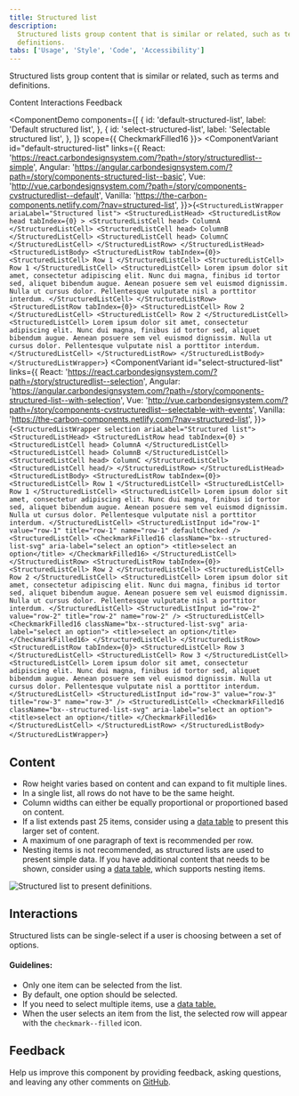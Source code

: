 ```yaml
---
title: Structured list
description:
  Structured lists group content that is similar or related, such as terms and
  definitions.
tabs: ['Usage', 'Style', 'Code', 'Accessibility']
---
```


<PageDescription>

Structured lists group content that is similar or related, such as terms and
definitions.

</PageDescription>

<AnchorLinks>

<AnchorLink>Content</AnchorLink>
<AnchorLink>Interactions</AnchorLink>
<AnchorLink>Feedback</AnchorLink>

</AnchorLinks>


<ComponentDemo
  components={[
    {
      id: 'default-structured-list',
      label: 'Default structured list',
    },
    {
      id: 'select-structured-list',
      label: 'Selectable structured list',
    },
  ]}
  scope={{ CheckmarkFilled16 }}>
  <ComponentVariant
    id="default-structured-list"
    links={{
      React:
        'https://react.carbondesignsystem.com/?path=/story/structuredlist--simple',
      Angular:
        'https://angular.carbondesignsystem.com/?path=/story/components-structured-list--basic',
      Vue:
        'http://vue.carbondesignsystem.com/?path=/story/components-cvstructuredlist--default',
      Vanilla: 'https://the-carbon-components.netlify.com/?nav=structured-list',
    }}>{`
    <StructuredListWrapper ariaLabel="Structured list">
      <StructuredListHead>
        <StructuredListRow
          head
          tabIndex={0}
        >
          <StructuredListCell head>
            ColumnA
          </StructuredListCell>
          <StructuredListCell head>
            ColumnB
          </StructuredListCell>
          <StructuredListCell head>
            ColumnC
          </StructuredListCell>
        </StructuredListRow>
      </StructuredListHead>
      <StructuredListBody>
        <StructuredListRow tabIndex={0}>
          <StructuredListCell>
            Row 1
          </StructuredListCell>
          <StructuredListCell>
            Row 1
          </StructuredListCell>
          <StructuredListCell>
            Lorem ipsum dolor sit amet, consectetur adipiscing elit. Nunc dui magna, finibus id tortor sed, aliquet bibendum augue. Aenean posuere sem vel euismod dignissim. Nulla ut cursus dolor. Pellentesque vulputate nisl a porttitor interdum.
          </StructuredListCell>
        </StructuredListRow>
        <StructuredListRow tabIndex={0}>
          <StructuredListCell>
            Row 2
          </StructuredListCell>
          <StructuredListCell>
            Row 2
          </StructuredListCell>
          <StructuredListCell>
            Lorem ipsum dolor sit amet, consectetur adipiscing elit. Nunc dui magna, finibus id tortor sed, aliquet bibendum augue. Aenean posuere sem vel euismod dignissim. Nulla ut cursus dolor. Pellentesque vulputate nisl a porttitor interdum.
          </StructuredListCell>
        </StructuredListRow>
      </StructuredListBody>
    </StructuredListWrapper>
  `}</ComponentVariant>
  <ComponentVariant
    id="select-structured-list"
    links={{
      React:
        'https://react.carbondesignsystem.com/?path=/story/structuredlist--selection',
      Angular:
        'https://angular.carbondesignsystem.com/?path=/story/components-structured-list--with-selection',
      Vue:
        'http://vue.carbondesignsystem.com/?path=/story/components-cvstructuredlist--selectable-with-events',
      Vanilla: 'https://the-carbon-components.netlify.com/?nav=structured-list',
    }}>{`
    <StructuredListWrapper selection ariaLabel="Structured list">
      <StructuredListHead>
        <StructuredListRow
          head
          tabIndex={0}
        >
          <StructuredListCell head>
            ColumnA
          </StructuredListCell>
          <StructuredListCell head>
            ColumnB
          </StructuredListCell>
          <StructuredListCell head>
            ColumnC
          </StructuredListCell>
          <StructuredListCell head/>
        </StructuredListRow>
      </StructuredListHead>
      <StructuredListBody>
        <StructuredListRow tabIndex={0}>
          <StructuredListCell>
            Row 1
          </StructuredListCell>
          <StructuredListCell>
            Row 1
          </StructuredListCell>
          <StructuredListCell>
            Lorem ipsum dolor sit amet, consectetur adipiscing elit. Nunc dui magna, finibus id tortor sed, aliquet bibendum augue. Aenean posuere sem vel euismod dignissim. Nulla ut cursus dolor. Pellentesque vulputate nisl a porttitor interdum.
          </StructuredListCell>
          <StructuredListInput
            id="row-1"
            value="row-1"
            title="row-1"
            name="row-1"
            defaultChecked
          />
         <StructuredListCell>
            <CheckmarkFilled16
              className="bx--structured-list-svg"
              aria-label="select an option">
              <title>select an option</title>
            </CheckmarkFilled16>
          </StructuredListCell>
        </StructuredListRow>
        <StructuredListRow tabIndex={0}>
          <StructuredListCell>
            Row 2
          </StructuredListCell>
          <StructuredListCell>
            Row 2
          </StructuredListCell>
          <StructuredListCell>
            Lorem ipsum dolor sit amet, consectetur adipiscing elit. Nunc dui magna, finibus id tortor sed, aliquet bibendum augue. Aenean posuere sem vel euismod dignissim. Nulla ut cursus dolor. Pellentesque vulputate nisl a porttitor interdum.
          </StructuredListCell>
          <StructuredListInput
            id="row-2"
            value="row-2"
            title="row-2"
            name="row-2"
          />
         <StructuredListCell>
            <CheckmarkFilled16
              className="bx--structured-list-svg"
              aria-label="select an option">
              <title>select an option</title>
            </CheckmarkFilled16>
          </StructuredListCell>
        </StructuredListRow>
        <StructuredListRow tabIndex={0}>
          <StructuredListCell>
            Row 3
          </StructuredListCell>
          <StructuredListCell>
            Row 3
          </StructuredListCell>
          <StructuredListCell>
            Lorem ipsum dolor sit amet, consectetur adipiscing elit. Nunc dui magna, finibus id tortor sed, aliquet bibendum augue. Aenean posuere sem vel euismod dignissim. Nulla ut cursus dolor. Pellentesque vulputate nisl a porttitor interdum.
          </StructuredListCell>
          <StructuredListInput
            id="row-3"
            value="row-3"
            title="row-3"
            name="row-3"
          />
         <StructuredListCell>
            <CheckmarkFilled16
              className="bx--structured-list-svg"
              aria-label="select an option">
              <title>select an option</title>
            </CheckmarkFilled16>
          </StructuredListCell>
        </StructuredListRow>
      </StructuredListBody>
    </StructuredListWrapper>
  `}</ComponentVariant>
</ComponentDemo>

## Content

- Row height varies based on content and can expand to fit multiple lines.
- In a single list, all rows do not have to be the same height.
- Column widths can either be equally proportional or proportioned based on
  content.
- If a list extends past 25 items, consider using a
  [data table](/components/data-table/usage) to present this larger set of
  content.
- A maximum of one paragraph of text is recommended per row.
- Nesting items is not recommended, as structured lists are used to present
  simple data. If you have additional content that needs to be shown, consider
  using a [data table](/components/data-table/usage), which supports nesting
  items.

<Row>
<Column colLg={8}>

![Structured list to present definitions.](images/structured-list-usage-2.png)

</Column>
</Row>

## Interactions

Structured lists can be single-select if a user is choosing between a set of
options.

#### Guidelines:

- Only one item can be selected from the list.
- By default, one option should be selected.
- If you need to select multiple items, use a
  [data table.](/components/data-table/usage)
- When the user selects an item from the list, the selected row will appear with
  the `checkmark--filled` icon.

## Feedback

Help us improve this component by providing feedback, asking questions, and
leaving any other comments on
[GitHub](https://github.com/carbon-design-system/carbon-website/issues/new?assignees=&labels=feedback&template=feedback.md).
